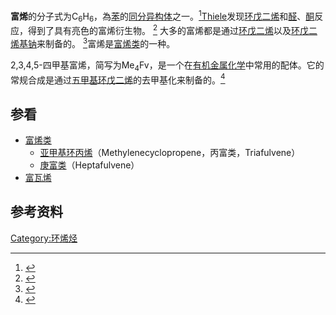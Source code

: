 {{chembox
| verifiedrevid = 400096527
|ImageFileL1=Fulvene with hydrogens.svg
|ImageSizeL1=120px
|ImageFileR1=Fulvene_3D.png
|ImageSizeR1=120px
|IUPACName=Fulvene
|OtherNames=5-Methylene-1,3-cyclopentadiene <br />Pentafulvene
|Section1={{Chembox Identifiers
| CASNo = 497-20-1
| CASNo_Ref = {{cascite|correct|??}}
|   ChemSpiderID_Ref  = {{chemspidercite|correct|chemspider}}|  ChemSpiderID  =  120097
|  InChI  =  1/C6H6/c1-6-4-2-3-5-6/h2-5H,1H2
|  InChIKey  =  PGTKVMVZBBZCKQ-UHFFFAOYAV
|  StdInChI_Ref  = {{stdinchicite|correct|chemspider}}|  StdInChI  =  1S/C6H6/c1-6-4-2-3-5-6/h2-5H,1H2
|  StdInChIKey_Ref  = {{stdinchicite|correct|chemspider}}|  StdInChIKey  =  PGTKVMVZBBZCKQ-UHFFFAOYSA-N
|   PubChem = 136323
|   SMILES  =  C=C1\C=C/C=C1
|  ChEBI_Ref  = {{ebicite|correct|EBI}}|  ChEBI  =  51999
}}
|Section2={{Chembox Properties
|  Formula=C<sub>6</sub>H<sub>6</sub>
|  MolarMass=78.11 g/mol
|  Appearance=
|  Density=
|  MeltingPt=
|  BoilingPt=
|  Solubility=
  }}
|Section3={{Chembox Hazards
|  MainHazards=
|  FlashPt=
|  Autoignition=
  }}
}}
'''富烯'''的分子式为C<sub>6</sub>H<sub>6</sub>，為[[苯|苯]]的[[同分异构体|同分异构体]]之一。<ref>{{cite journal
| author = Bergmann, E. D. 
| title = Fulvenes and Substituted Fulvenes
| journal = [[Chemical_Reviews|Chemical Reviews]] 
| volume = 68
| pages = 41–84
| year = 1968
| doi = 10.1021/cr60251a002}}</ref>[[弗里德里希·卡尔·约翰尼斯·提艾利|Thiele]]发现[[环戊二烯|环戊二烯]]和[[醛|醛]]、[[酮|酮]]反应，得到了具有亮色的富烯衍生物。
<ref>{{cite journal
| author = Thiele, J. 
| title = <!--no umlaut-->Ueber Ketonreactionen bei dem Cyclopentadiën
| journal = [[Chemische_Berichte|Chemische Berichte]] 
| volume = 33
| pages = 666–673
| year = 1900
| doi = 10.1002/cber.190003301113}}</ref> 大多的富烯都是通过[[环戊二烯|环戊二烯]]以及[[环戊二烯基钠|环戊二烯基钠]]来制备的。
<ref>{{cite journal
| author = Hafner, K.; Vöpel, K. H.; Ploss, G.; König, C.
| title = 6-(Dimethylamino)fulvene
| journal = Organic Syntheses Coll. Vol.
| volume = 5
| pages = 431
| year = 1973
| url = http://www.orgsyn.org/orgsyn/pdfs/CV5P0431.pdf
| access-date = 2011-02-17
| archive-date = 2007-09-30
| archive-url = https://web.archive.org/web/20070930231914/http://www.orgsyn.org/orgsyn/pdfs/CV5P0431.pdf
| dead-url = no
}}</ref>富烯是[[富烯类|富烯类]]的一种。

2,3,4,5-四甲基富烯，简写为Me<sub>4</sub>Fv，是一个在[[有机金属化学|有机金属化学]]中常用的配体。它的常规合成是通过[[五甲基环戊二烯|五甲基环戊二烯]]的去甲基化来制备的。<ref>{{cite journal
| author = Kreindlin, A. Z.; Rybinskaya, M. A. 
| title = Cationic and Neutral Transition Metal Complexes with a Tetramethylfulvene or Trimethylallyldiene Ligand
| journal = Russian Chemical Reviews 
| volume = 73
| pages = 417–432
| year = 2004
| doi = 10.1070/RC2004v073n05ABEH000842}}</ref>

== 参看 ==
* [[富烯类|富烯类]]
** [[亚甲基环丙烯|亚甲基环丙烯]]（Methylenecyclopropene，丙富类，Triafulvene）
** [[庚富类|庚富类]]（Heptafulvene）
* [[富瓦烯|富瓦烯]]
==参考资料==
{{reflist}}

{{Authority control}}
[[Category:环烯烃|Category:环烯烃]]

{{Hydrocarbon-stub}}